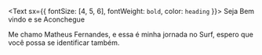 <Text sx={{ fontSize: [4, 5, 6], fontWeight: `bold`, color: `heading` }}>
  Seja Bem vindo e se Aconchegue
</Text>

Me chamo Matheus Fernandes, e essa é minha jornada no Surf, espero que você possa se identificar também.
